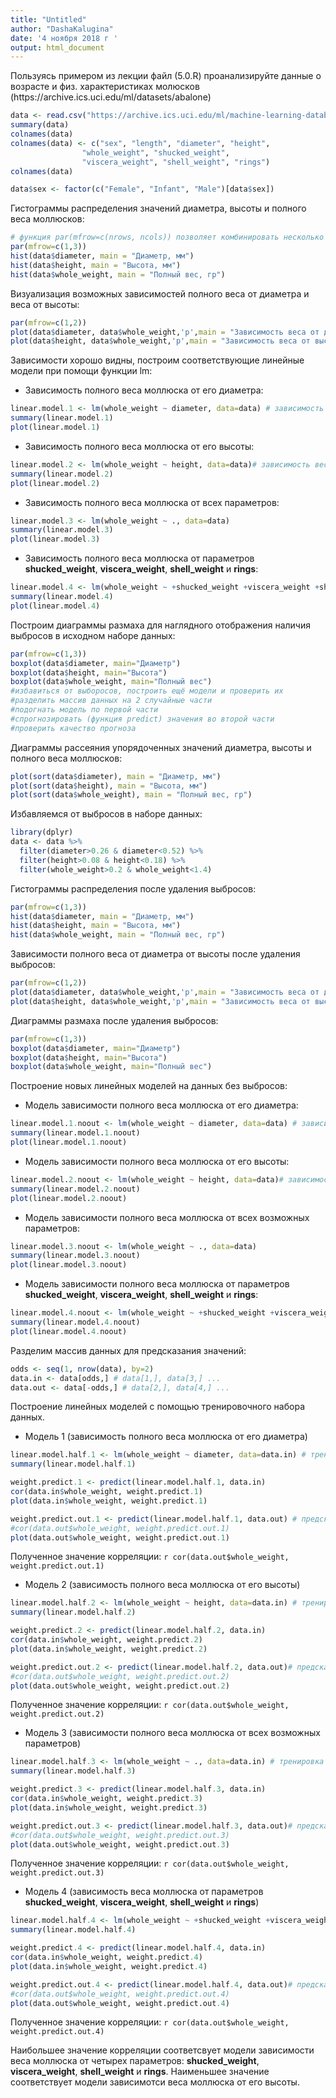 ---
title: "Untitled"
author: "DashaKalugina"
date: '4 ноября 2018 г '
output: html_document
---

Пользуясь примером из лекции файл (5.0.R) проанализируйте данные о возрасте и физ. характеристиках молюсков (https://archive.ics.uci.edu/ml/datasets/abalone)

```{r}
data <- read.csv("https://archive.ics.uci.edu/ml/machine-learning-databases/abalone/abalone.data", header=TRUE, sep=",")
summary(data)
colnames(data)
colnames(data) <- c("sex", "length", "diameter", "height", 
                "whole_weight", "shucked_weight",
                "viscera_weight", "shell_weight", "rings")
colnames(data)
```

```{r}
data$sex <- factor(c("Female", "Infant", "Male")[data$sex])
```

Гистограммы распределения значений диаметра, высоты и полного веса моллюсков:

```{r}
# функция par(mfrow=c(nrows, ncols)) позволяет комбинировать несколько графиков
par(mfrow=c(1,3)) 
hist(data$diameter, main = "Диаметр, мм")
hist(data$height, main = "Высота, мм")
hist(data$whole_weight, main = "Полный вес, гр")
```

Визуализация возможных зависимостей полного веса от диаметра и веса от высоты:

```{r}
par(mfrow=c(1,2)) 
plot(data$diameter, data$whole_weight,'p',main = "Зависимость веса от диаметра")
plot(data$height, data$whole_weight,'p',main = "Зависимость веса от высоты")
```

Зависимости хорошо видны, построим соответствующие линейные модели при помощи функции lm:

- Зависимость полного веса моллюска от его диаметра:

```{r}
linear.model.1 <- lm(whole_weight ~ diameter, data=data) # зависимость веса от диаметра
summary(linear.model.1)
plot(linear.model.1)
```

- Зависимость полного веса моллюска от его высоты:

```{r}
linear.model.2 <- lm(whole_weight ~ height, data=data)# зависимость веса от высоты
summary(linear.model.2)
plot(linear.model.2)
```

- Зависимость полного веса моллюска от всех параметров:

```{r}
linear.model.3 <- lm(whole_weight ~ ., data=data)
summary(linear.model.3)
plot(linear.model.3)
```

- Зависимость полного веса моллюска от параметров __shucked_weight__, __viscera_weight__, __shell_weight__ и __rings__:

```{r}
linear.model.4 <- lm(whole_weight ~ +shucked_weight +viscera_weight +shell_weight +rings, data=data)
summary(linear.model.4)
plot(linear.model.4)
```

Построим диаграммы размаха для наглядного отображения наличия выбросов в исходном наборе данных:

```{r}
par(mfrow=c(1,3))
boxplot(data$diameter, main="Диаметр")
boxplot(data$height, main="Высота")
boxplot(data$whole_weight, main="Полный вес")
#избавиться от выборосов, построить ещё модели и проверить их
#разделить массив данных на 2 случайные части
#подогнать модель по первой части
#спрогнозировать (функция predict) значения во второй части
#проверить качество прогноза
```
Диаграммы рассеяния упорядоченных значений диаметра, высоты и полного веса моллюсков:

```{r}
plot(sort(data$diameter), main = "Диаметр, мм")
plot(sort(data$height), main = "Высота, мм")
plot(sort(data$whole_weight), main = "Полный вес, гр")
```

Избавляемся от выбросов в наборе данных:

```{r}
library(dplyr)
data <- data %>%
  filter(diameter>0.26 & diameter<0.52) %>%
  filter(height>0.08 & height<0.18) %>%
  filter(whole_weight>0.2 & whole_weight<1.4)
```

Гистограммы распределения после удаления выбросов:

```{r}
par(mfrow=c(1,3)) 
hist(data$diameter, main = "Диаметр, мм")
hist(data$height, main = "Высота, мм")
hist(data$whole_weight, main = "Полный вес, гр")
```

Зависимости полного веса от диаметра от высоты после удаления выбросов:

```{r}
par(mfrow=c(1,2)) 
plot(data$diameter, data$whole_weight,'p',main = "Зависимость веса от диаметра")
plot(data$height, data$whole_weight,'p',main = "Зависимость веса от высоты")
```

Диаграммы размаха после удаления выбросов:

```{r}
par(mfrow=c(1,3))
boxplot(data$diameter, main="Диаметр")
boxplot(data$height, main="Высота")
boxplot(data$whole_weight, main="Полный вес")
```

Построение новых линейных моделей на данных без выбросов:

- Модель зависимости полного веса моллюска от его диаметра:
```{r}
linear.model.1.noout <- lm(whole_weight ~ diameter, data=data) # зависимость веса от диаметра
summary(linear.model.1.noout)
plot(linear.model.1.noout)
```

- Модель зависимости полного веса моллюска от его высоты:

```{r}
linear.model.2.noout <- lm(whole_weight ~ height, data=data)# зависимость веса от высоты
summary(linear.model.2.noout)
plot(linear.model.2.noout)
```

- Модель зависимости полного веса моллюска от всех возможных параметров:

```{r}
linear.model.3.noout <- lm(whole_weight ~ ., data=data)
summary(linear.model.3.noout)
plot(linear.model.3.noout)
```

- Модель зависимости полного веса моллюска от параметров __shucked_weight__, __viscera_weight__, __shell_weight__ и __rings__:

```{r}
linear.model.4.noout <- lm(whole_weight ~ +shucked_weight +viscera_weight +shell_weight +rings, data=data)
summary(linear.model.4.noout)
plot(linear.model.4.noout)
```

Разделим массив данных для предсказания значений:

```{r}
odds <- seq(1, nrow(data), by=2)
data.in <- data[odds,] # data[1,], data[3,] ...
data.out <- data[-odds,] # data[2,], data[4,] ...
```

Построение линейных моделей с помощью тренировочного набора данных.

- Модель 1 (зависимость полного веса моллюска от его диаметра)

```{r}
linear.model.half.1 <- lm(whole_weight ~ diameter, data=data.in) # тренировка лин. модели по набору данных data.in
summary(linear.model.half.1)
```

```{r}
weight.predict.1 <- predict(linear.model.half.1, data.in)
cor(data.in$whole_weight, weight.predict.1)
plot(data.in$whole_weight, weight.predict.1)
```

```{r}
weight.predict.out.1 <- predict(linear.model.half.1, data.out) # предсказание значений по валидационному набору
#cor(data.out$whole_weight, weight.predict.out.1)
plot(data.out$whole_weight, weight.predict.out.1)
```

Полученное значение корреляции: `r cor(data.out$whole_weight, weight.predict.out.1)`

- Модель 2 (зависимость полного веса моллюска от его высоты)

```{r}
linear.model.half.2 <- lm(whole_weight ~ height, data=data.in) # тренировка лин. модели по набору данных data.in
summary(linear.model.half.2)
```

```{r}
weight.predict.2 <- predict(linear.model.half.2, data.in)
cor(data.in$whole_weight, weight.predict.2)
plot(data.in$whole_weight, weight.predict.2)
```

```{r}
weight.predict.out.2 <- predict(linear.model.half.2, data.out)# предсказание значений по валидационному набору
#cor(data.out$whole_weight, weight.predict.out.2)
plot(data.out$whole_weight, weight.predict.out.2)
```

Полученное значение корреляции: `r cor(data.out$whole_weight, weight.predict.out.2)`

- Модель 3 (зависимости полного веса моллюска от всех возможных параметров)

```{r}
linear.model.half.3 <- lm(whole_weight ~ ., data=data.in) # тренировка лин. модели по набору данных data.in
summary(linear.model.half.3)
```

```{r}
weight.predict.3 <- predict(linear.model.half.3, data.in)
cor(data.in$whole_weight, weight.predict.3)
plot(data.in$whole_weight, weight.predict.3)
```

```{r}
weight.predict.out.3 <- predict(linear.model.half.3, data.out)# предсказание значений по валидационному набору
#cor(data.out$whole_weight, weight.predict.out.3)
plot(data.out$whole_weight, weight.predict.out.3)
```

Полученное значение корреляции: `r cor(data.out$whole_weight, weight.predict.out.3)`

- Модель 4 (зависимость веса моллюска от параметров __shucked_weight__, __viscera_weight__, __shell_weight__ и __rings__)

```{r}
linear.model.half.4 <- lm(whole_weight ~ +shucked_weight +viscera_weight +shell_weight +rings, data=data.in) # тренировка лин. модели по набору данных data.in
summary(linear.model.half.4)
```

```{r}
weight.predict.4 <- predict(linear.model.half.4, data.in)
cor(data.in$whole_weight, weight.predict.4)
plot(data.in$whole_weight, weight.predict.4)
```

```{r}
weight.predict.out.4 <- predict(linear.model.half.4, data.out)# предсказание значений по валидационному набору
#cor(data.out$whole_weight, weight.predict.out.4)
plot(data.out$whole_weight, weight.predict.out.4)
```

Полученное значение корреляции: `r cor(data.out$whole_weight, weight.predict.out.4)`

Наибольшее значение корреляции соответсвует модели зависимости веса моллюска от четырех параметров: __shucked_weight__, __viscera_weight__, __shell_weight__ и __rings__. Наименьшее значение соответствует модели зависимотси веса моллюска от его высоты.
